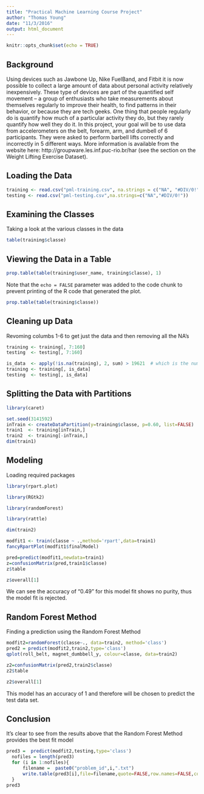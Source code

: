 ```yaml
---
title: "Practical Machine Learning Course Project"
author: "Thomas Young"
date: "11/3/2016"
output: html_document
---
```


```r
knitr::opts_chunk$set(echo = TRUE)
```

## Background

Using devices such as Jawbone Up, Nike FuelBand, and Fitbit it is now possible to collect a large amount of data about personal activity relatively inexpensively. These type of devices are part of the quantified self movement – a group of enthusiasts who take measurements about themselves regularly to improve their health, to find patterns in their behavior, or because they are tech geeks. One thing that people regularly do is quantify how much of a particular activity they do, but they rarely quantify how well they do it. In this project, your goal will be to use data from accelerometers on the belt, forearm, arm, and dumbell of 6 participants. They were asked to perform barbell lifts correctly and incorrectly in 5 different ways. More information is available from the website here: http://groupware.les.inf.puc-rio.br/har (see the section on the Weight Lifting Exercise Dataset).


## Loading the Data


```r
training <- read.csv("pml-training.csv", na.strings = c("NA", "#DIV/0!", ""))
testing <- read.csv("pml-testing.csv",na.strings=c("NA","#DIV/0!"))
```

## Examining the Classes
Taking a look at the various classes in the data

```r
table(training$classe)
```
## Viewing the Data in a Table
```r
prop.table(table(training$user_name, training$classe), 1)
```
Note that the `echo = FALSE` parameter was added to the code chunk to prevent printing of the R code that generated the plot.
```r
prop.table(table(training$classe))
```
## Cleaning up Data
Revoming columbs 1-6 to get just the data and then removing all the NA's
```r
training <- training[, 7:160]
testing  <- testing[, 7:160]
```

```r
is_data  <- apply(!is.na(training), 2, sum) > 19621  # which is the number of observations
training <- training[, is_data]
testing  <- testing[, is_data]
```
## Splitting the Data with Partitions
```r
library(caret)
```

```r
set.seed(3141592)
inTrain <- createDataPartition(y=training$classe, p=0.60, list=FALSE)
train1  <- training[inTrain,]
train2  <- training[-inTrain,]
dim(train1)
```
## Modeling
Loading required packages
```r
library(rpart.plot)
```

```r
library(RGtk2)
```

```r
library(randomForest)
```

```r
library(rattle)
```

```r
dim(train2)
```

```r
modfit1 <- train(classe ~ .,method='rpart',data=train1)
fancyRpartPlot(modfit1$finalModel)
```

```r
pred=predict(modfit1,newdata=train1)
z=confusionMatrix(pred,train1$classe)
z$table
```

```r
z$overall[1]
```
We can see the accuracy of "0.49" for this model fit shows no purity, thus the model fit is rejected.

## Random Forest Method
Finding a prediction using the Random Forest Method
```r
modfit2=randomForest(classe~., data=train2, method='class')
pred2 = predict(modfit2,train2,type='class') 
qplot(roll_belt, magnet_dumbbell_y, colour=classe, data=train2)
```

```r
z2=confusionMatrix(pred2,train2$classe)
z2$table
```

```r
z2$overall[1]
```
This model has an accuracy of 1 and therefore will be chosen to predict the test data set.

## Conclusion
It's clear to see from the results above that the Random Forest Method provides the best fit model 

```r
pred3 =  predict(modfit2,testing,type='class')
  nofiles = length(pred3)
  for (i in 1:nofiles){
      filename =  paste0("problem_id",i,".txt")
      write.table(pred3[i],file=filename,quote=FALSE,row.names=FALSE,col.names=FALSE)
  }
pred3
```
